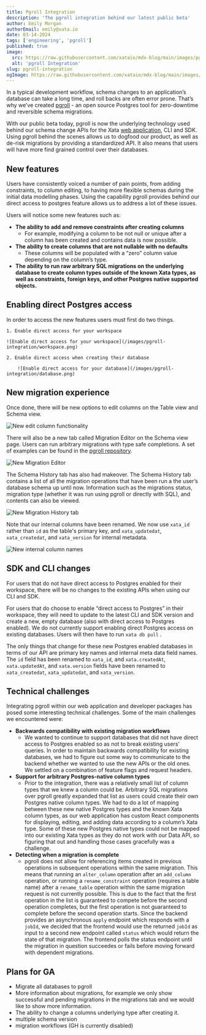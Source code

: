 ```yaml
---
title: Pgroll Integration
description: 'The pgroll integration behind our latest public beta'
author: Emily Morgan
authorEmail: emily@xata.io
date: 03-14-2024
tags: ['engineering', 'pgroll']
published: true
image:
  src: https://raw.githubusercontent.com/xataio/mdx-blog/main/images/pgroll-integration/pgroll-blog-header.jpeg
  alt: 'pgroll Integration'
slug: pgroll-integration
ogImage: https://raw.githubusercontent.com/xataio/mdx-blog/main/images/pgroll-integration/pgroll-blog-header.jpeg
---
```


In a typical development workflow, schema changes to an application’s database can take a long time, and roll backs are often error prone. That’s why we’ve created [pgroll](https://github.com/xataio/pgroll) - an open source Postgres tool for zero-downtime and reversible schema migrations.

With our public beta today, pgroll is now the underlying technology used behind our schema change APIs for the Xata [web application](http://app.xata.io), CLI and SDK. Using pgroll behind the scenes allows us to dogfood our product, as well as de-risk migrations by providing a standardized API. It also means that users will have more find grained control over their databases.

## New features

Users have consistently voiced a number of pain points, from adding constraints, to column editing, to having more flexible schemas during the initial data modelling phases. Using the capability pgroll provides behind our direct access to postgres feature allows us to address a lot of these issues.

Users will notice some new features such as:

- **The ability to add and remove constraints after creating columns**
  - For example, modifying a column to be not null or unique after a column has been created and contains data is now possible.
- **The ability to create columns that are not nullable with no defaults**
  - These columns will be populated with a “zero” column value depending on the column’s type.
- **The ability to run raw arbitrary SQL migrations on the underlying database to create column types outside of the known Xata types, as well as constraints, foreign keys, and other Postgres native supported objects.**

## Enabling direct Postgres access

In order to access the new features users must first do two things.

    1. Enable direct access for your workspace

    ![Enable direct access for your workspace](/images/pgroll-integration/workspace.png)

    2. Enable direct access when creating their database

        ![Enable direct access for your database](/images/pgroll-integration/database.png)

## New migration experience

Once done, there will be new options to edit columns on the Table view and Schema view.

![New edit column functionality](/images/pgroll-integration/edit.png)

There will also be a new tab called Migration Editor on the Schema view page. Users can run arbitrary migrations with type safe completions. A set of examples can be found in the [pgroll repository](https://github.com/xataio/pgroll/tree/main/examples).

![New Migration Editor](/images/pgroll-integration/editor.png)

The Schema History tab has also had makeover. The Schema History tab contains a list of all the migration operations that have been run a the user’s database schema up until now. Information such as the migrations status, migration type (whether it was run using pgroll or directly with SQL), and contents can also be viewed.

![New Migration History tab](/images/pgroll-integration/history.png)

Note that our internal columns have been renamed. We now use `xata_id` rather than `id` as the table's primary key, and `xata_updatedat`, `xata_createdat`, and `xata_version` for internal metadata.

![New internal column names](/images/pgroll-integration/rename.png)

## SDK and CLI changes

For users that do not have direct access to Postgres enabled for their workspace, there will be no changes to the existing APIs when using our CLI and SDK.

For users that do choose to enable “direct access to Postgres” in their workspace, they will need to update to the latest CLI and SDK version and create a new, empty database (also with direct access to Postgres enabled). We do not currently support enabling direct Postgres access on existing databases. Users will then have to run `xata db pull` .

The only things that change for these new Postgres enabled databases in terms of our API are primary key names and internal meta data field names. The `id` field has been renamed to `xata_id`, and `xata.createdAt`, `xata.updatedAt`, and `xata.version` fields have been renamed to `xata_createdat`, `xata_updatedat`, and `xata_version`.

## Technical challenges

Integrating pgroll within our web application and developer packages has posed some interesting technical challenges. Some of the main challenges we encountered were:

- **Backwards compatibility with existing migration workflows**
  - We wanted to continue to support databases that did not have direct access to Postgres enabled so as not to break existing users’ queries. In order to maintain backwards compatibility for existing databases, we had to figure out some way to communicate to the backend whether we wanted to use the new APIs or the old ones. We settled on a combination of feature flags and request headers.
- **Support for arbitrary Postgres-native column types**
  - Prior to the integration, there was a relatively small list of column types that we knew a column could be. Arbitrary SQL migrations over pgroll greatly expanded that list as users could create their own Postgres native column types. We had to do a lot of mapping between these new native Postgres types and the known Xata column types, as our web application has custom React components for displaying, editing, and adding data according to a column’s Xata type. Some of these new Postgres native types could not be mapped into our existing Xata types as they do not work with our Data API, so figuring that out and handling those cases gracefully was a challenge.
- **Detecting when a migration is complete**
  - pgroll does not allow for referencing items created in previous operations in subsequent operations within the same migration. This means that running an `alter_column` operation after an `add_column` operation, or running a `rename_constraint` operation (requires a table name) after a `rename_table` operation within the same migration request is not currently possible. This is due to the fact that the first operation in the list is guaranteed to compete before the second operation completes, but the first operation is not guaranteed to complete before the second operation starts. Since the backend provides an asynchronous `apply` endpoint which responds with a `jobId`, we decided that the frontend would use the returned `jobId` as input to a second new endpoint called `status` which would return the state of that migration. The frontend polls the status endpoint until the migration in question succeedes or fails before moving forward with dependent migrations.

## Plans for GA

- Migrate all databases to pgroll
- More information about migrations, for example we only show successful and pending migrations in the migrations tab and we would like to show more information.
- The ability to change a columns underlying type after creating it.
- multiple schema version
- migration workflows (GH is currently disabled)
